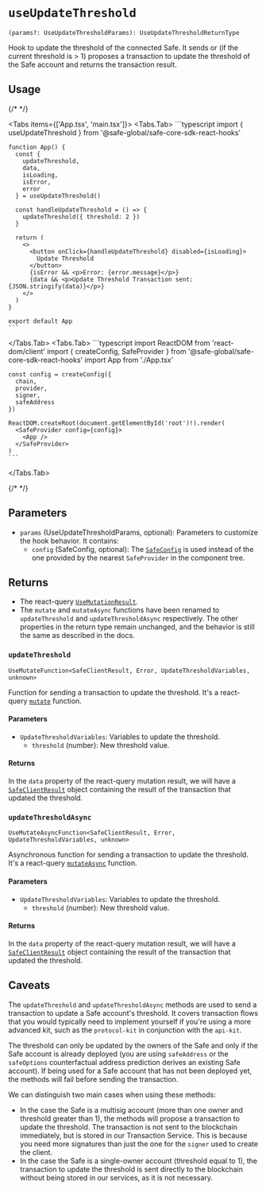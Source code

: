 
# `useUpdateThreshold`

`(params?: UseUpdateThresholdParams): UseUpdateThresholdReturnType`

Hook to update the threshold of the connected Safe. It sends or (if the current threshold is > 1) proposes a transaction to update the threshold of the Safe account and returns the transaction result.

## Usage

{/* <!-- vale off --> */}

<Tabs items={['App.tsx', 'main.tsx']}>
  <Tabs.Tab>
    ```typescript
    import { useUpdateThreshold } from '@safe-global/safe-core-sdk-react-hooks'
    
    function App() {
      const {
        updateThreshold,
        data,
        isLoading,
        isError,
        error
      } = useUpdateThreshold()

      const handleUpdateThreshold = () => {
        updateThreshold({ threshold: 2 })
      }

      return (
        <>
          <button onClick={handleUpdateThreshold} disabled={isLoading}>
            Update Threshold
          </button>
          {isError && <p>Error: {error.message}</p>}
          {data && <p>Update Threshold Transaction sent: {JSON.stringify(data)}</p>}
        </>
      )
    }

    export default App
    ```
  </Tabs.Tab>
  <Tabs.Tab>
    ```typescript
    import ReactDOM from 'react-dom/client'
    import { createConfig, SafeProvider } from '@safe-global/safe-core-sdk-react-hooks'
    import App from './App.tsx'

    const config = createConfig({
      chain,
      provider,
      signer,
      safeAddress
    })

    ReactDOM.createRoot(document.getElementById('root')!).render(
      <SafeProvider config={config}>
        <App />
      </SafeProvider>
    )
    ```
  </Tabs.Tab>
</Tabs>

{/* <!-- vale on --> */}

## Parameters

- `params` (UseUpdateThresholdParams, optional): Parameters to customize the hook behavior. It contains:
  - `config` (SafeConfig, optional): The [`SafeConfig`](./safeconfig.mdx) is used instead of the one provided by the nearest `SafeProvider` in the component tree.

## Returns 

- The react-query [`UseMutationResult`](https://tanstack.com/query/latest/docs/framework/react/reference/useMutation).
- The `mutate` and `mutateAsync` functions have been renamed to `updateThreshold` and `updateThresholdAsync` respectively. The other properties in the return type remain unchanged, and the behavior is still the same as described in the docs.

### `updateThreshold`

`UseMutateFunction<SafeClientResult, Error, UpdateThresholdVariables, unknown>`

Function for sending a transaction to update the threshold. It's a react-query [`mutate`](https://tanstack.com/query/latest/docs/framework/react/reference/useMutation) function.

#### Parameters

- `UpdateThresholdVariables`: Variables to update the threshold.
  - `threshold` (number): New threshold value.

#### Returns

In the `data` property of the react-query mutation result, we will have a [`SafeClientResult`](https://github.com/safe-global/safe-core-sdk/blob/9fca59736c418dc6253404b4a7784e2245d83312/packages/sdk-starter-kit/src/types.ts#L67-L85) object containing the result of the transaction that updated the threshold.

### `updateThresholdAsync`

`UseMutateAsyncFunction<SafeClientResult, Error, UpdateThresholdVariables, unknown>`

Asynchronous function for sending a transaction to update the threshold. It's a react-query [`mutateAsync`](https://tanstack.com/query/v4/docs/framework/react/reference/useMutation) function.

#### Parameters

- `UpdateThresholdVariables`: Variables to update the threshold.
  - `threshold` (number): New threshold value.

#### Returns

In the `data` property of the react-query mutation result, we will have a [`SafeClientResult`](https://github.com/safe-global/safe-core-sdk/blob/9fca59736c418dc6253404b4a7784e2245d83312/packages/sdk-starter-kit/src/types.ts#L67-L85) object containing the result of the transaction that updated the threshold.

## Caveats

The `updateThreshold` and `updateThresholdAsync` methods are used to send a transaction to update a Safe account's threshold. It covers transaction flows that you would typically need to implement yourself if you're using a more advanced kit, such as the `protocol-kit` in conjunction with the `api-kit`.

The threshold can only be updated by the owners of the Safe and only if the Safe account is already deployed (you are using `safeAddress` or the `safeOptions` counterfactual address prediction derives an existing Safe account). If being used for a Safe account that has not been deployed yet, the methods will fail before sending the transaction.

We can distinguish two main cases when using these methods:

  - In the case the Safe is a multisig account (more than one owner and threshold greater than 1), the methods will propose a transaction to update the threshold. The transaction is not sent to the blockchain immediately, but is stored in our Transaction Service. This is because you need more signatures than just the one for the `signer` used to create the client.
  - In the case the Safe is a single-owner account (threshold equal to 1), the transaction to update the threshold is sent directly to the blockchain without being stored in our services, as it is not necessary.
